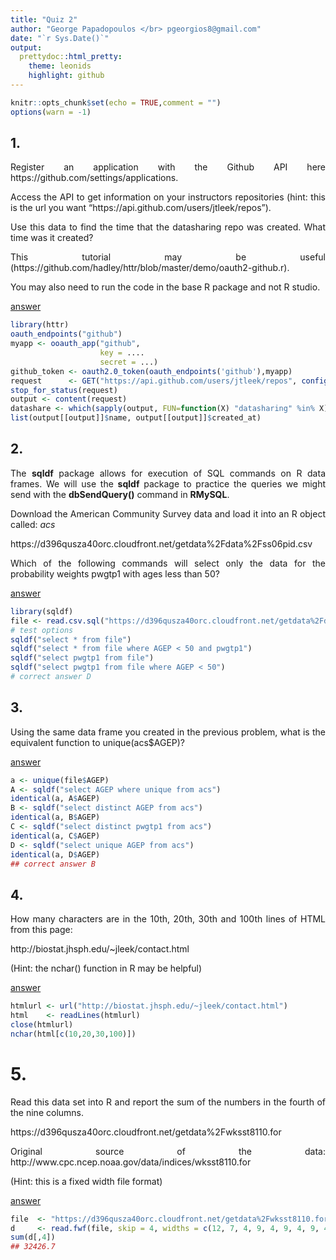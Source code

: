```yaml
---
title: "Quiz 2"
author: "George Papadopoulos </br> pgeorgios8@gmail.com"
date: "`r Sys.Date()`"
output:
  prettydoc::html_pretty:
    theme: leonids
    highlight: github
---
```

<style>body {text-align: justify}</style>
```r
knitr::opts_chunk$set(echo = TRUE,comment = "")
options(warn = -1)
```

## 1.

Register an application with the Github API here https://github.com/settings/applications.

Access the API to get information on your instructors repositories (hint: this is the url you want
"https://api.github.com/users/jtleek/repos").

Use this data to find the time that the datasharing repo was created. What time was it created?

This tutorial may be useful (https://github.com/hadley/httr/blob/master/demo/oauth2-github.r).

You may also need to run the code in the base R package and not R studio.

<u>answer</u>

```r
library(httr)
oauth_endpoints("github")
myapp <- ooauth_app("github",
                    key = ....
                    secret = ...)
github_token <- oauth2.0_token(oauth_endpoints('github'),myapp)
request      <- GET("https://api.github.com/users/jtleek/repos", config(token = github_token))
stop_for_status(request)
output <- content(request)
datashare <- which(sapply(output, FUN=function(X) "datasharing" %in% X))
list(output[[output]]$name, output[[output]]$created_at)
```

## 2.

The **sqldf** package allows for execution of SQL commands on R data frames. We will use the
**sqldf** package to practice the queries we might send with the **dbSendQuery()** command in
**RMySQL**.

Download the American Community Survey data and load it into an R object called: *acs*

https://d396qusza40orc.cloudfront.net/getdata%2Fdata%2Fss06pid.csv

Which of the following commands will select only the data for the probability weights pwgtp1 with
ages less than 50?

<u>answer</u>

```r
library(sqldf)
file <- read.csv.sql("https://d396qusza40orc.cloudfront.net/getdata%2Fdata%2Fss06pid.csv")
# test options
sqldf("select * from file")
sqldf("select * from file where AGEP < 50 and pwgtp1")
sqldf("select pwgtp1 from file")
sqldf("select pwgtp1 from file where AGEP < 50")
# correct answer D
```

## 3.

Using the same data frame you created in the previous problem, what is the equivalent function to
unique(acs$AGEP)?

<u>answer</u>

```r
a <- unique(file$AGEP)
A <- sqldf("select AGEP where unique from acs")
identical(a, A$AGEP)
B <- sqldf("select distinct AGEP from acs")
identical(a, B$AGEP)
C <- sqldf("select distinct pwgtp1 from acs")
identical(a, C$AGEP)
D <- sqldf("select unique AGEP from acs")
identical(a, D$AGEP)
## correct answer B
```

## 4.

How many characters are in the 10th, 20th, 30th and 100th lines of HTML from this page:

http://biostat.jhsph.edu/~jleek/contact.html

(Hint: the nchar() function in R may be helpful)

<u>answer</u>

```r
htmlurl <- url("http://biostat.jhsph.edu/~jleek/contact.html")
html    <- readLines(htmlurl)
close(htmlurl)
nchar(html[c(10,20,30,100)])
```

# 5.

Read this data set into R and report the sum of the numbers in the fourth of the nine columns.

https://d396qusza40orc.cloudfront.net/getdata%2Fwksst8110.for

Original source of the data: http://www.cpc.ncep.noaa.gov/data/indices/wksst8110.for

(Hint: this is a fixed width file format)

<u>answer</u>

```r
file  <- "https://d396qusza40orc.cloudfront.net/getdata%2Fwksst8110.for"
d     <- read.fwf(file, skip = 4, widths = c(12, 7, 4, 9, 4, 9, 4, 9, 4))
sum(d[,4])
## 32426.7
```